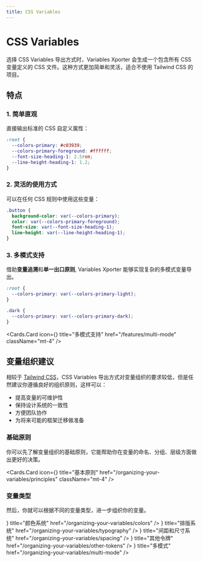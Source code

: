 ```yaml
---
title: CSS Variables
---
```



# CSS Variables

选择 CSS Variables 导出方式时，Variables Xporter 会生成一个包含所有 CSS 变量定义的 CSS 文件。这种方式更加简单和灵活，适合不使用 Tailwind CSS 的项目。

## 特点

### 1. 简单直观
直接输出标准的 CSS 自定义属性：

```css
:root {
  --colors-primary: #c03939;
  --colors-primary-foreground: #ffffff;
  --font-size-heading-1: 2.5rem;
  --line-height-heading-1: 1.2;
}
```

### 2. 灵活的使用方式
可以在任何 CSS 规则中使用这些变量：

```css
.button {
  background-color: var(--colors-primary);
  color: var(--colors-primary-foreground);
  font-size: var(--font-size-heading-1);
  line-height: var(--line-height-heading-1);
}
```

### 3. 多模式支持
借助**变量追溯**和**单一出口原则**, Variables Xporter 能够实现复杂的多模式变量导出。

```css
:root {
  --colors-primary: var(--colors-primary-light);
}

.dark {
  --colors-primary: var(--colors-primary-dark);
}
```



  <Cards.Card
    icon={<Columns3 />}
    title="多模式支持"
    href="/features/multi-mode"
    className="mt-4"
  />


## 变量组织建议
相较于 [Tailwind CSS](/export-modes/tailwind)，CSS Variables 导出方式对变量组织的要求较低，但是任然建议你遵循良好的组织原则，这样可以：

- 提高变量的可维护性
- 保持设计系统的一致性
- 方便团队协作
- 为将来可能的框架迁移做准备

### 基础原则
你可以先了解变量组织的基础原则，它能帮助你在变量的命名、分组、层级方面做出更好的决策。


  <Cards.Card
    icon={<BookOpenCheck  />}
    title="基本原则"
    href="/organizing-your-variables/principles"
    className="mt-4"
  />


### 变量类型
然后，你就可以根据不同的变量类型，进一步组织你的变量。

<Cards>
  <Cards.Card
    icon={<Palette />}
    title="颜色系统"
    href="/organizing-your-variables/colors"
  />
  <Cards.Card
    icon={<Type />}
    title="排版系统"
    href="/organizing-your-variables/typography"
  />
  <Cards.Card
    icon={<ChevronsLeftRight />}
    title="间距和尺寸系统"
    href="/organizing-your-variables/spacing"
  />
  <Cards.Card
    icon={<Box/>}
    title="其他令牌"
    href="/organizing-your-variables/other-tokens"
  />
  <Cards.Card
    icon={<Columns3 />}
    title="多模式"
    href="/organizing-your-variables/multi-mode"
  />
</Cards>
